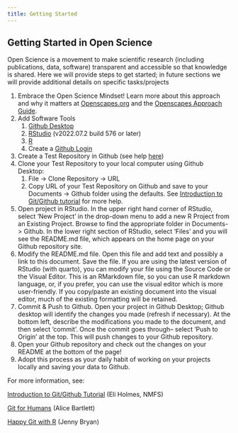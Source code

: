 ```yaml
---
title: Getting Started
---
```


## Getting Started in Open Science

Open Science is a movement to make scientific research (including publications, data, software) transparent and accessible so that knowledge is shared. Here we will provide steps to get started; in future sections we will provide additional details on specific tasks/projects

1.  Embrace the Open Science Mindset! Learn more about this approach and why it matters at [Openscapes.org](openscapes.org) and the [Openscapes Approach Guide](https://openscapes.github.io/approach-guide/approach/).
2.  Add Software Tools
    1.  [Github Desktop](https://desktop.github.com/)
    2.  [RStudio](https://www.rstudio.com/products/rstudio/download/#download) (v2022.07.2 build 576 or later)
    3.  [R](https://www.r-project.org/)
    4.  Create a [Github Login](https://github.com/)
3.  Create a Test Repository in Github (see help [here](https://docs.github.com/en/get-started/quickstart/create-a-repo))
4.  Clone your Test Repository to your local computer using Github Desktop:
    1.  File -\> Clone Repository -\> URL
    2.  Copy URL of your Test Repository on Github and save to your Documents -\> Github folder using the defaults. See [Introduction to Git/Github tutorial](https://rverse-tutorials.github.io/PSAW-2022/) for more help.
5.  Open project in RStudio. In the upper right hand corner of RStudio, select 'New Project' in the drop-down menu to add a new R Project from an Existing Project. Browse to find the appropriate folder in Documents-\> Github. In the lower right section of RStudio, select 'Files' and you will see the README.md file, which appears on the home page on your Github repository site.
6.  Modify the README.md file. Open this file and add text and possibly a link to this document. Save the file. If you are using the latest version of RStudio (with quarto), you can modify your file using the Source Code or the Visual Editor. This is an RMarkdown file, so you can use R markdown language, or, if you prefer, you can use the visual editor which is more user-friendly. If you copy/paste an existing document into the visual editor, much of the existing formatting will be retained.
7.  Commit & Push to Github. Open your project in Github Desktop; Github desktop will identify the changes you made (refresh if necessary). At the bottom left, describe the modifications you made to the document, and then select 'commit'. Once the commit goes through-- select 'Push to Origin' at the top. This will push changes to your Github repository.
8.  Open your Github repository and check out the changes on your README at the bottom of the page!
9.  Adopt this process as your daily habit of working on your projects locally and saving your data to Github.

For more information, see:

[Introduction to Git/Github Tutorial](https://rverse-tutorials.github.io/PSAW-2022/) (Eli Holmes, NMFS)

[Git for Humans](https://youtu.be/eWxxfttcMts) (Alice Bartlett)

[Happy Git with R](https://happygitwithr.com/) (Jenny Bryan)
